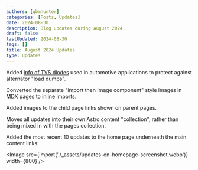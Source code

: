 ```yaml
---
authors: [gbmhunter]
categories: [Posts, Updates]
date: 2024-08-30
description: Blog updates during August 2024.
draft: false
lastUpdated: 2024-08-30
tags: []
title: August 2024 Updates
type: updates
---
```


Added [info of TVS diodes]() used in automotive applications to protect against alternator "load dumps".

Converted the separate "import then Image component" style images in MDX pages to inline imports.

Added images to the child page links shown on parent pages.

Moves all updates into their own Astro content "collection", rather than being mixed in with the pages collection.

Added the most recent 10 updates to the home page underneath the main content links:

<Image src={import('./_assets/updates-on-homepage-screenshot.webp')} width={800} />
